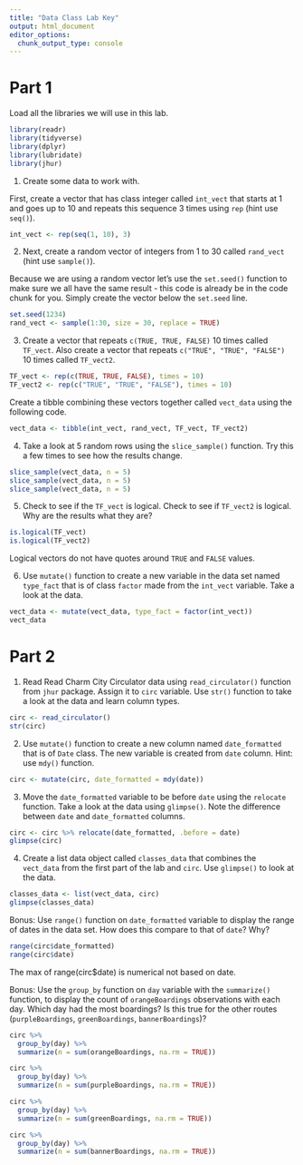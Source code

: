 ```yaml
---
title: "Data Class Lab Key"
output: html_document
editor_options: 
  chunk_output_type: console
---
```


# Part 1

Load all the libraries we will use in this lab. 

```r
library(readr)
library(tidyverse)
library(dplyr)
library(lubridate)
library(jhur)
```

1. Create some data to work with. 

First, create a vector that has class integer called `int_vect` that starts at 1 and goes up to 10 and repeats this sequence 3 times using `rep`  (hint use `seq()`).

```r
int_vect <- rep(seq(1, 10), 3)
```

2. Next, create a random vector of integers from 1 to 30 called `rand_vect` (hint use `sample()`).

Because we are using a random vector let's use the `set.seed()` function to make sure we all have the same result - this code is already be in the code chunk for you. Simply create the vector below the `set.seed` line.


```r
set.seed(1234)
rand_vect <- sample(1:30, size = 30, replace = TRUE)
```

3. Create a vector that repeats `c(TRUE, TRUE, FALSE)` 10 times called `TF_vect`. Also create a vector that repeats `c("TRUE", "TRUE", "FALSE")` 10 times called `TF_vect2`.

```r
TF_vect <- rep(c(TRUE, TRUE, FALSE), times = 10)
TF_vect2 <- rep(c("TRUE", "TRUE", "FALSE"), times = 10)
```

Create a tibble combining these vectors together called `vect_data` using the following code.

```r
vect_data <- tibble(int_vect, rand_vect, TF_vect, TF_vect2)
```


4. Take a look at 5 random rows using the `slice_sample()` function. Try this a few times to see how the results change.
```r
slice_sample(vect_data, n = 5)
slice_sample(vect_data, n = 5)
slice_sample(vect_data, n = 5)
```

5. Check to see if the `TF_vect` is logical. Check to see if `TF_vect2` is logical. Why are the results what they are?
```r
is.logical(TF_vect)
is.logical(TF_vect2)
```

Logical vectors do not have quotes around `TRUE` and `FALSE` values.

6. Use `mutate()` function to create a new variable in the data set named `type_fact` that is of class `factor` made from the `int_vect` variable. Take a look at the data. 

```r
vect_data <- mutate(vect_data, type_fact = factor(int_vect))
vect_data
```



# Part 2

1. Read Read Charm City Circulator data using `read_circulator()` function from `jhur` package. Assign it to `circ` variable. Use `str()` function to take a look at the data and learn column types.

```r
circ <- read_circulator()
str(circ)
```

2. Use `mutate()` function to create a new column named `date_formatted` that is of `Date` class. The new variable is created from `date` column. Hint: use `mdy()` function.

```r
circ <- mutate(circ, date_formatted = mdy(date))
```

3. Move the `date_formatted` variable to be before `date` using the `relocate` function. Take a look at the data using `glimpse()`. Note the difference between `date` and `date_formatted` columns.  

```r
circ <- circ %>% relocate(date_formatted, .before = date)
glimpse(circ)
```

4. Create a list data object called `classes_data` that combines the `vect_data` from the first part of the lab and `circ`. Use `glimpse()` to look at the data.

```r
classes_data <- list(vect_data, circ)
glimpse(classes_data)
```

Bonus: Use `range()` function on `date_formatted` variable to display the range of dates in the data set. How does this compare to that of `date`? Why?

```r
range(circ$date_formatted)
range(circ$date)
```

The max of range(circ$date) is numerical not based on date.

Bonus: Use the `group_by` function on `day` variable with the `summarize()` function, to display the count of `orangeBoardings` observations with each day. Which day had the most boardings? Is this true for the other routes (`purpleBoardings`, `greenBoardings`, `bannerBoardings`)?

```r
circ %>%
  group_by(day) %>%
  summarize(n = sum(orangeBoardings, na.rm = TRUE))

circ %>%
  group_by(day) %>%
  summarize(n = sum(purpleBoardings, na.rm = TRUE))

circ %>%
  group_by(day) %>%
  summarize(n = sum(greenBoardings, na.rm = TRUE))

circ %>%
  group_by(day) %>%
  summarize(n = sum(bannerBoardings, na.rm = TRUE))
```
 

